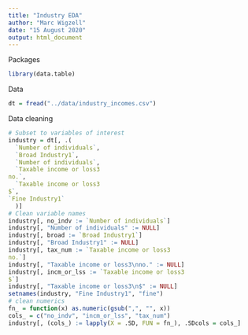 ```yaml
---
title: "Industry EDA"
author: "Marc Wigzell"
date: "15 August 2020"
output: html_document
---
```


Packages
```r
library(data.table)
```

Data
```r
dt = fread("../data/industry_incomes.csv")
```

Data cleaning
```r
# Subset to variables of interest
industry = dt[, .(
  `Number of individuals`,
  `Broad Industry1`,
  `Number of individuals`,
  `Taxable income or loss3
no.`,
  `Taxable income or loss3
$`,
`Fine Industry1`
  )]
# Clean variable names
industry[, no_indv := `Number of individuals`]
industry[, "Number of individuals" := NULL]
industry[, broad := `Broad Industry1`]
industry[, "Broad Industry1" := NULL]
industry[, tax_num := `Taxable income or loss3
no.`]
industry[, "Taxable income or loss3\nno." := NULL]
industry[, incm_or_lss := `Taxable income or loss3
$`]
industry[, "Taxable income or loss3\n$" := NULL]
setnames(industry, "Fine Industry1", "fine")
# clean numerics
fn_ = function(x) as.numeric(gsub(",", "", x))
cols_ = c("no_indv", "incm_or_lss", "tax_num")
industry[, (cols_) := lapply(X = .SD, FUN = fn_), .SDcols = cols_]
```

